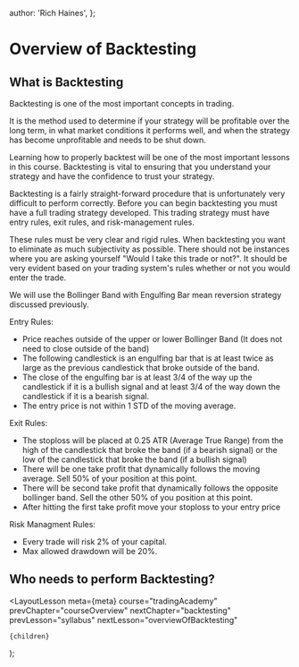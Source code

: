 
  author: 'Rich Haines',
};

# Overview of Backtesting

## What is Backtesting

Backtesting is one of the most important concepts in trading.

It is the method used to determine if your strategy will be profitable over the long term,
in what market conditions it performs well, and when the strategy has become unprofitable and needs to be shut down.

Learning how to properly backtest will be one of the most important lessons in this course. Backtesting is vital to ensuring
that you understand your strategy and have the confidence to trust your strategy.

Backtesting is a fairly straight-forward procedure that is unfortunately very difficult to perform correctly.
Before you can begin backtesting you must have a full trading strategy developed. This trading strategy must have entry rules,
exit rules, and risk-management rules.

These rules must be very clear and rigid rules. When backtesting you want to eliminate as much subjectivity as possible. There should
not be instances where you are asking yourself "Would I take this trade or not?". It should be very evident based on your
trading system's rules whether or not you would enter the trade.

We will use the Bollinger Band with Engulfing Bar mean reversion strategy discussed previously.

Entry Rules:

- Price reaches outside of the upper or lower Bollinger Band (It does not need to close outside of the band)
- The following candlestick is an engulfing bar that is at least twice as large as the previous candlestick that
  broke outside of the band.
- The close of the engulfing bar is at least 3/4 of the way up the candlestick if it is a bullish signal and at
  least 3/4 of the way down the candlestick if it is a bearish signal.
- The entry price is not within 1 STD of the moving average.

Exit Rules:

- The stoploss will be placed at 0.25 ATR (Average True Range) from the high of the candlestick that broke the band (if a bearish signal)
  or the low of the candlestick that broke the band (if a bullish signal)
- There will be one take profit that dynamically follows the moving average. Sell 50% of your position at this point.
- There will be second take profit that dynamically follows the opposite bollinger band. Sell the other 50% of you position at
  this point.
- After hitting the first take profit move your stoploss to your entry price

Risk Managment Rules:

- Every trade will risk 2% of your capital.
- Max allowed drawdown will be 20%.

## Who needs to perform Backtesting?

  <LayoutLesson
    meta={meta}
    course="tradingAcademy"
    prevChapter="courseOverview"
    nextChapter="backtesting"
    prevLesson="syllabus"
    nextLesson="overviewOfBacktesting"
  >
    {children}
  </LayoutLesson>
);
